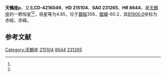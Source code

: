 {{Starbox begin
| name = 天鶴座ρ
}}
{{Starbox observe
| epoch = [[J2000.0|J2000.0]]
| constell = [[天鶴座|天鶴座]]<ref name=SIMBAD>{{cite web
 | url=http://simbad.u-strasbg.fr/simbad/sim-id?Ident=HR+8644
 | title=Pulsating variable Star
 | publisher=Centre de Données astronomiques de Strasbourg
 | work=SIMBAD
 | accessdate=2012-07-13
 | archive-date=2019-07-30
 | archive-url=https://web.archive.org/web/20190730175136/http://simbad.u-strasbg.fr/simbad/sim-id?Ident=HR+8644
 | dead-url=no
 }}</ref><ref name=DATA>{{cite web
 | url=http://vizier.u-strasbg.fr/viz-bin/VizieR-5?-out.add=.&-source=5050&-corr=PK=HR&-out.max=9999&HR=8644
 | title=VizieR Detailed Page
 | accessdate=2012-07-13
 | archive-date=2019-07-29
 | archive-url=https://web.archive.org/web/20190729100433/http://vizier.u-strasbg.fr/viz-bin/VizieR-5?-out.add=.&-source=5050&-corr=PK=HR&-out.max=9999&HR=8644
 | dead-url=no
 }}</ref>
| 星官 = 
| ra = {{RA|22|43|30}}<ref name=SIMBAD /><ref name=DATA />
| dec = {{DEC|-41|24|52}}<ref name=SIMBAD /><ref name=DATA />
| appmag_v = 4.85<ref name=SIMBAD /><ref name=DATA />
}}
{{Starbox character
| class = K0III<ref name=SIMBAD /><ref name=DATA />
| b-v = 1.03<ref name=SIMBAD /><ref name=DATA />
| u-b = 0.8<ref name=SIMBAD /><ref name=DATA />
| r-i = 0.65<ref name=SIMBAD /><ref name=DATA />
| variable = 
}}
{{Starbox astrometry
| radial_v = 0.8
| prop_mo_ra = 29
| parallax = 0.03
| p_error = 
}}
{{Starbox catalog
| names =CD-4216049，[[SAO星表|SAO]] 231265，[[HD星表|HD]] 215104，[[HR星表|HR]] 8644}}
{{Starbox reference |Simbad=HR+8644}}
{{Starbox end}}

'''天鶴座ρ'''，又名'''CD-4216049'''，'''HD 215104'''、'''SAO 231265'''、'''HR 8644'''，是[[天鶴座|天鶴座]]的一颗恒星<ref name=SIMBAD /><ref name=DATA />，视星等为4.85，位于[[銀道座標系|銀經]]356，[[銀道座標系|銀緯]]-60.2，其[[B1900.0|B1900.0]]坐标为赤經{{RA|22|37|42.1}}，赤緯{{DEC|-41|-60.2|8}}。

== 参考文献 ==
{{reflist}}

{{star-stub}}

{{天鶴座恒星}}
[[Category:天鶴座|Category:天鶴座]]
[[Category:HD和HDE天體|215104]]
[[Category:HR天體|8644]]
[[Category:SAO天體|231265]]